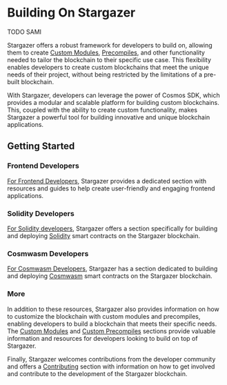 # Building On Stargazer

TODO SAMI

Stargazer offers a robust framework for developers to build on, 
allowing them to create [Custom Modules], [Precompiles], and other 
functionality needed to tailor the blockchain to their specific 
use case. This flexibility enables developers to create custom 
blockchains that meet the unique needs of their project, without 
being restricted by the limitations of a pre-built blockchain.

With Stargazer, developers can leverage the power of Cosmos SDK, 
which provides a modular and scalable platform for building custom 
blockchains. This, coupled with the ability to create custom 
functionality, makes Stargazer a powerful tool for building 
innovative and unique blockchain applications.

## Getting Started

### Frontend Developers
[For Frontend Developers], Stargazer provides a dedicated section with resources and guides to help create user-friendly and engaging frontend applications.
### Solidity Developers
[For Solidity developers], Stargazer offers a section specifically for building and deploying [Solidity] smart contracts on the Stargazer blockchain.
### Cosmwasm Developers
[For Cosmwasm Developers], Stargazer has a section dedicated to building and deploying [Cosmwasm] smart contracts on the Stargazer blockchain.


### More
In addition to these resources, Stargazer also provides information on how to 
customize the blockchain with custom modules and precompiles, enabling developers 
to build a blockchain that meets their specific needs. The [Custom Modules] 
and [Custom Precompiles] sections provide valuable information and resources 
for developers looking to build on top of Stargazer.

Finally, Stargazer welcomes contributions from the developer community and 
offers a [Contributing] section with information on how to get involved and 
contribute to the development of the Stargazer blockchain.

[Custom Modules]: ./building-modules/creating-custom-modules
[Precompiles]: ./building-precompiles/creating-custom-precompiles
[Custom Precompiles]: ./building-precompiles/creating-custom-precompiles
[For Frontend Developers]: ./for-frontend-devs/available-tools
[For Solidity Developers]: ./for-solidity-devs/developer-overview
[For Cosmwasm Developers]: ./for-cosmwasm-devs/coming-soon
[Solidity]: https://docs.soliditylang.org/en/v0.8.19/
[Cosmwasm]: https://cosmwasm.com/
[Contributing]: ./contributing